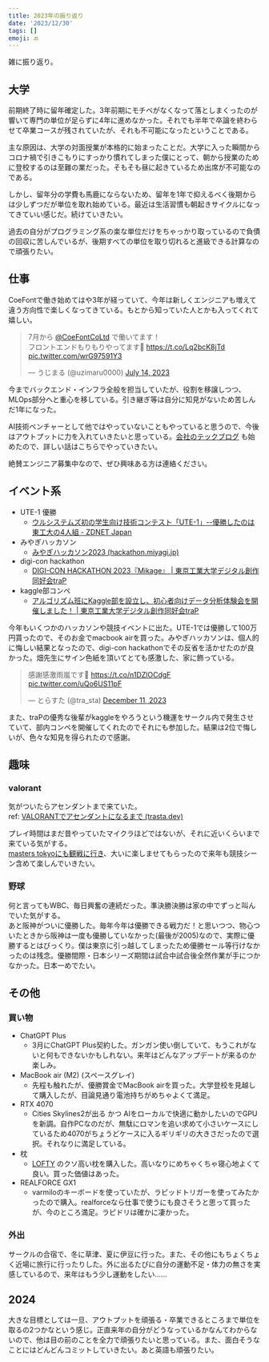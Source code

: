 ```yaml
---
title: 2023年の振り返り
date: '2023/12/30'
tags: []
emoji: 🔙
---
```


雑に振り返り。

## 大学

前期終了時に留年確定した。3年前期にモチベがなくなって落としまくったのが響いて専門の単位が足らずに4年に進めなかった。それでも半年で卒論を終わらせて卒業コースが残されていたが、それも不可能になったということである。

主な原因は、大学の対面授業が本格的に始まったことだ。大学に入った瞬間からコロナ禍で引きこもりにすっかり慣れてしまった僕にとって、朝から授業のために登校するのは至難の業だった。そもそも昼に起きているため出席が不可能なのである。

しかし、留年分の学費も馬鹿にならないため、留年を1年で抑えるべく後期からは少しずつだが単位を取れ始めている。最近は生活習慣も朝起きサイクルになってきていい感じだ。続けていきたい。

過去の自分がプログラミング系の楽な単位だけをちゃっかり取っているので負債の回収に苦しんでいるが、後期すべての単位を取り切れると進級できる計算なので頑張りたい。

## 仕事

CoeFontで働き始めてはや3年が経っていて、今年は新しくエンジニアも増えて違う方向性で楽しくなってきている。もとから知っていた人とかも入ってくれて嬉しい。

<blockquote class="twitter-tweet"><p lang="ja" dir="ltr">7月から <a href="https://twitter.com/CoeFontCoLtd?ref_src=twsrc%5Etfw">@CoeFontCoLtd</a> で働いてます！<br />フロントエンドもりもりやってます💪 <a href="https://t.co/Lq2bcK8jTd">https://t.co/Lq2bcK8jTd</a> <a href="https://t.co/wrG97591Y3">pic.twitter.com/wrG97591Y3</a></p>&mdash; うじまる (@uzimaru0000) <a href="https://twitter.com/uzimaru0000/status/1679843067900334080?ref_src=twsrc%5Etfw">July 14, 2023</a></blockquote>
<script async src="https://platform.twitter.com/widgets.js" charset="utf-8"></script>

今までバックエンド・インフラ全般を担当していたが、役割を移譲しつつ、MLOps部分へと重心を移している。引き継ぎ等は自分に知見がないため苦しんだ1年になった。

AI技術ベンチャーとして他ではやっていないこともやっていると思うので、今後はアウトプットに力を入れていきたいと思っている。[会社のテックブログ](https://zenn.dev/p/coefont) も始めたので、詳しい話はこちらでやっていきたい。

絶賛エンジニア募集中なので、ぜひ興味ある方は連絡ください。

## イベント系

- UTE-1 優勝
    - [ウルシステムズ初の学生向け技術コンテスト「UTE-1」--優勝したのは東工大の4人組 - ZDNET Japan](https://japan.zdnet.com/article/35202226/)
- みやぎハッカソン
    - [みやぎハッカソン2023 (hackathon.miyagi.jp)](https://2023.hackathon.miyagi.jp/)
- digi-con hackathon
    - [DIGI-CON HACKATHON 2023『Mikage』 | 東京工業大学デジタル創作同好会traP](https://trap.jp/post/2031/)
- kaggle部コンペ
    - [アルゴリズム班にKaggle部を設立し、初心者向けデータ分析体験会を開催しました！ | 東京工業大学デジタル創作同好会traP](https://trap.jp/post/1697/)

  

今年もいくつかのハッカソンや競技イベントに出た。UTE-1では優勝して100万円貰ったので、そのお金でmacbook airを買った。みやぎハッカソンは、個人的に悔しい結果となったので、digi-con hackathonでその反省を活かせたのが良かった。畑先生にサイン色紙を頂いてとても感激した、家に飾っている。

<blockquote class="twitter-tweet"><p lang="ja" dir="ltr">感謝感激雨嵐です🙌 <a href="https://t.co/n1DZlOCdgF">https://t.co/n1DZlOCdgF</a> <a href="https://t.co/uQo6US11pF">pic.twitter.com/uQo6US11pF</a></p>&mdash; とらすた (@tra_sta) <a href="https://twitter.com/tra_sta/status/1734169006150693237?ref_src=twsrc%5Etfw">December 11, 2023</a></blockquote> <script async src="https://platform.twitter.com/widgets.js" charset="utf-8"></script>

また、traPの優秀な後輩がkaggleをやろうという機運をサークル内で発生させていて、部内コンペを開催してくれたのでそれにも参加した。結果は2位で悔しいが、色々な知見を得られたので感謝。

## 趣味

### valorant

気がついたらアセンダントまで来ていた。  
ref: [VALORANTでアセンダントになるまで (trasta.dev)](https://trasta.dev/blog/20231031/)

プレイ時間はまだ昔やっていたマイクラほどではないが、それに近いくらいまで来ている気がする。  
[masters tokyoにも観戦に行き](https://x.com/tra_sta/status/1670984365407637504?s=20)、大いに楽しませてもらったので来年も競技シーン含めて楽しんでいきたい。

### 野球

何と言ってもWBC、毎日興奮の連続だった。準決勝決勝は家の中でずっと叫んでいた気がする。  
あと阪神がついに優勝した。毎年今年は優勝できる戦力だ！と思いつつ、物心ついたときから阪神は一度も優勝していなかった(最後が2005)なので、実際に優勝するとはびっくり。僕は東京に引っ越してしまったため優勝セール等行けなかったのは残念。優勝間際・日本シリーズ期間は試合中試合後全然作業が手につかなかった。日本一めでたい。

## その他

### 買い物

- ChatGPT Plus
    - 3月にChatGPT Plus契約した。ガンガン使い倒していて、もうこれがないと何もできないかもしれない。来年はどんなアップデートが来るのか楽しみ。
- MacBook air (M2) (スペースグレイ)
    - 先程も触れたが、優勝賞金でMacBook airを買った。大学登校を見越して購入したが、目論見通り電池持ちがめちゃよくて満足。
- RTX 4070
    - Cities Skylines2が出る かつ AIをローカルで快適に動かしたいのでGPUを新調。自作PCなのだが、無駄にロマンを追い求めて小さいケースにしているため4070がちょうどケースに入るギリギリの大きさだったので選択。それなりに満足している。
- 枕
    - [LOFTY](https://loftyonlineshop.com/) のクソ高い枕を購入した。高いなりにめちゃくちゃ寝心地よくて良い。買った価値はあった。
- REALFORCE GX1
    - varmiloのキーボードを使っていたが、ラピッドトリガーを使ってみたかったので購入。realforceなら仕事で使うにも良さそうと思って買ったが、今のところ満足。ラピドリは確かに凄かった。

### 外出

サークルの合宿で、冬に草津、夏に伊豆に行った。また、その他にもちょくちょく近場に旅行に行ったりした。外に出るたびに自分の運動不足・体力の無さを実感しているので、来年はもう少し運動をしたい……

## 2024

大きな目標としては一旦、アウトプットを頑張る・卒業できるところまで単位を取るの2つかなという感じ。正直来年の自分がどうなっているかなんてわからないので、他は目の前のことを全力で頑張りたいと思っている。また、面白そうなことにはどんどんコミットしていきたい。あと英語も頑張りたい。
